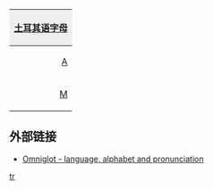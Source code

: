 {| style="margin:0.2em auto;padding:0;border:1px solid #ced8df;width:{{{width|36em}}};"
! colspan="30" style="background:#efefef;"|[[土耳其语]][[土耳其语字母|字母]]
|- lang="tr"
|style="padding-left:0.15em;text-align:right;"|[[A]]
|style="padding-right:0.15em;text-align:left;"|[[a]]
|style="padding-left:0.15em;text-align:right;"|[[B]]
|style="padding-right:0.15em;text-align:left;"|[[b]]
|style="padding-left:0.15em;text-align:right;"|[[C]]
|style="padding-right:0.15em;text-align:left;"|[[c]]
|style="padding-left:0.15em;text-align:right;"|[[Ç]]
|style="padding-right:0.15em;text-align:left;"|[[ç]]
|style="padding-left:0.15em;text-align:right;"|[[D]]
|style="padding-right:0.15em;text-align:left;"|[[d]]
|style="padding-left:0.15em;text-align:right;"|[[E]]
|style="padding-right:0.15em;text-align:left;"|[[e]]
|style="padding-left:0.15em;text-align:right;"|[[F]]
|style="padding-right:0.15em;text-align:left;"|[[f]]
|style="padding-left:0.15em;text-align:right;"|[[G]]
|style="padding-right:0.15em;text-align:left;"|[[g]]
|style="padding-left:0.15em;text-align:right;"|[[Ğ]]
|style="padding-right:0.15em;text-align:left;"|[[ğ]]
|style="padding-left:0.15em;text-align:right;"|[[H]]
|style="padding-right:0.15em;text-align:left;"|[[h]]
|style="padding-left:0.15em;text-align:right;"|[[带点与不带点I|I]]
|style="padding-right:0.15em;text-align:left;"|[[带点与不带点I|ı]]
|style="padding-left:0.15em;text-align:right;"|[[带点与不带点I|İ]]
|style="padding-right:0.15em;text-align:left;"|[[带点与不带点I|i]]
|style="padding-left:0.15em;text-align:right;"|[[J]]
|style="padding-right:0.15em;text-align:left;"|[[j]]
|style="padding-left:0.15em;text-align:right;"|[[K]]
|style="padding-right:0.15em;text-align:left;"|[[k]]
|style="padding-left:0.15em;text-align:right;"|[[L]]
|style="padding-right:0.15em;text-align:left;"|[[l]]
|- lang="tr"
|style="padding-left:0.15em;text-align:right;"|[[M]]
|style="padding-right:0.15em;text-align:left;"|[[m]]
|style="padding-left:0.15em;text-align:right;"|[[N]]
|style="padding-right:0.15em;text-align:left;"|[[n]]
|style="padding-left:0.15em;text-align:right;"|[[O]]
|style="padding-right:0.15em;text-align:left;"|[[o]]
|style="padding-left:0.15em;text-align:right;"|[[Ö]]
|style="padding-right:0.15em;text-align:left;"|[[ö]]
|style="padding-left:0.15em;text-align:right;"|[[P]]
|style="padding-right:0.15em;text-align:left;"|[[p]]
|style="padding-left:0.15em;text-align:right;"|[[R]]
|style="padding-right:0.15em;text-align:left;"|[[r]]
|style="padding-left:0.15em;text-align:right;"|[[S]]
|style="padding-right:0.15em;text-align:left;"|[[s]]
|style="padding-left:0.15em;text-align:right;"|[[Ş]]
|style="padding-right:0.15em;text-align:left;"|[[ş]]
|style="padding-left:0.15em;text-align:right;"|[[T]]
|style="padding-right:0.15em;text-align:left;"|[[t]]
|style="padding-left:0.15em;text-align:right;"|[[U]]
|style="padding-right:0.15em;text-align:left;"|[[u]]
|style="padding-left:0.15em;text-align:right;"|[[Ü]]
|style="padding-right:0.15em;text-align:left;"|[[ü]]
|style="padding-left:0.15em;text-align:right;"|[[V]]
|style="padding-right:0.15em;text-align:left;"|[[v]]
|style="padding-left:0.15em;text-align:right;"|[[Y]]
|style="padding-right:0.15em;text-align:left;"|[[y]]
|style="padding-left:0.15em;text-align:right;"|[[Z]]
|style="padding-right:0.15em;text-align:left;"|[[z]]
|&nbsp;
|&nbsp;
|}<noinclude>
==外部链接==
*[http://www.omniglot.com/writing/turkish.htm Omniglot - language, alphabet and pronunciation]
[[Category:拉丁字母模板|tr]]
</noinclude>